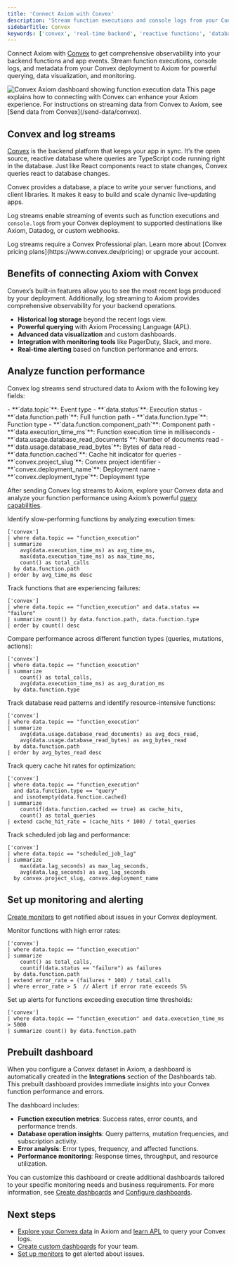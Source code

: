```yaml
---
title: 'Connect Axiom with Convex'
description: 'Stream function executions and console logs from your Convex deployment to Axiom for powerful querying, visualization, and monitoring.'
sidebarTitle: Convex
keywords: ['convex', 'real-time backend', 'reactive functions', 'database monitoring', 'subscription tracking']
---
```


Connect Axiom with [Convex](https://convex.dev) to get comprehensive observability into your backend functions and app events. Stream function executions, console logs, and metadata from your Convex deployment to Axiom for powerful querying, data visualization, and monitoring.

<Frame caption="Automatic Axiom dashboard generated for Convex log streams">
  <img src="/doc-assets/shots/convex-axiom-dashboard.png" alt="Convex Axiom dashboard showing function execution data" />
</Frame>

<Info>
This page explains how to connecting with Convex can enhance your Axiom experience. For instructions on streaming data from Convex to Axiom, see [Send data from Convex](/send-data/convex).
</Info>

## Convex and log streams

[Convex](https://convex.dev) is the backend platform that keeps your app in sync. It’s the open source, reactive database where queries are TypeScript code running right in the database. Just like React components react to state changes, Convex queries react to database changes.

Convex provides a database, a place to write your server functions, and client libraries. It makes it easy to build and scale dynamic live-updating apps.

Log streams enable streaming of events such as function executions and `console.log`s from your Convex deployment to supported destinations like Axiom, Datadog, or custom webhooks.

<Info>
Log streams require a Convex Professional plan. Learn more about [Convex pricing plans](https://www.convex.dev/pricing) or upgrade your account.
</Info>

## Benefits of connecting Axiom with Convex

Convex’s built-in features allow you to see the most recent logs produced by your deployment. Additionally, log streaming to Axiom provides comprehensive observability for your backend operations.

- **Historical log storage** beyond the recent logs view.
- **Powerful querying** with Axiom Processing Language (APL).
- **Advanced data visualization** and custom dashboards.
- **Integration with monitoring tools** like PagerDuty, Slack, and more.
- **Real-time alerting** based on function performance and errors.

## Analyze function performance

Convex log streams send structured data to Axiom with the following key fields:

<Accordion title="Log data structure">
- **`data.topic`**: Event type
- **`data.status`**: Execution status
- **`data.function.path`**: Full function path
- **`data.function.type`**: Function type
- **`data.function.component_path`**: Component path
- **`data.execution_time_ms`**: Function execution time in milliseconds
- **`data.usage.database_read_documents`**: Number of documents read
- **`data.usage.database_read_bytes`**: Bytes of data read
- **`data.function.cached`**: Cache hit indicator for queries
- **`convex.project_slug`**: Convex project identifier
- **`convex.deployment_name`**: Deployment name
- **`convex.deployment_type`**: Deployment type
</Accordion>

After sending Convex log streams to Axiom, explore your Convex data and analyze your function performance using Axiom’s powerful [query capabilities](/query-data/explore).

<AccordionGroup>
<Accordion title="Track function execution times">
Identify slow-performing functions by analyzing execution times:

```kusto
['convex']
| where data.topic == "function_execution"
| summarize 
    avg(data.execution_time_ms) as avg_time_ms,
    max(data.execution_time_ms) as max_time_ms,
    count() as total_calls
  by data.function.path
| order by avg_time_ms desc
```
</Accordion>
<Accordion title="Track function errors">
Track functions that are experiencing failures:

```kusto
['convex']
| where data.topic == "function_execution" and data.status == "failure"
| summarize count() by data.function.path, data.function.type
| order by count() desc
```
</Accordion>
<Accordion title="Analyze function types">
Compare performance across different function types (queries, mutations, actions):

```kusto
['convex']
| where data.topic == "function_execution"
| summarize 
    count() as total_calls,
    avg(data.execution_time_ms) as avg_duration_ms
  by data.function.type
```
</Accordion>
<Accordion title="Track database usage">
Track database read patterns and identify resource-intensive functions:

```kusto
['convex']
| where data.topic == "function_execution"
| summarize 
    avg(data.usage.database_read_documents) as avg_docs_read,
    avg(data.usage.database_read_bytes) as avg_bytes_read
  by data.function.path
| order by avg_bytes_read desc
```
</Accordion>
<Accordion title="Track cache performance">
Track query cache hit rates for optimization:

```kusto
['convex']
| where data.topic == "function_execution" 
  and data.function.type == "query"
  and isnotempty(data.function.cached)
| summarize 
    countif(data.function.cached == true) as cache_hits,
    count() as total_queries
| extend cache_hit_rate = (cache_hits * 100) / total_queries
```
</Accordion>
<Accordion title="Track scheduled job performance">
Track scheduled job lag and performance:

```kusto
['convex']
| where data.topic == "scheduled_job_lag"
| summarize 
    max(data.lag_seconds) as max_lag_seconds,
    avg(data.lag_seconds) as avg_lag_seconds
  by convex.project_slug, convex.deployment_name
```
</Accordion>
</AccordionGroup>

## Set up monitoring and alerting

[Create monitors](/monitor-data/monitors) to get notified about issues in your Convex deployment.

<AccordionGroup>
<Accordion title="Function failure rate alerts">
Monitor functions with high error rates:

```kusto
['convex']
| where data.topic == "function_execution"
| summarize 
    count() as total_calls,
    countif(data.status == "failure") as failures
  by data.function.path
| extend error_rate = (failures * 100) / total_calls
| where error_rate > 5  // Alert if error rate exceeds 5%
```
</Accordion>
<Accordion title="Slow function alerts">

Set up alerts for functions exceeding execution time thresholds:

```kusto
['convex']
| where data.topic == "function_execution" and data.execution_time_ms > 5000
| summarize count() by data.function.path
```
</Accordion>
</AccordionGroup>

## Prebuilt dashboard

When you configure a Convex dataset in Axiom, a dashboard is automatically created in the **Integrations** section of the Dashboards tab. This prebuilt dashboard provides immediate insights into your Convex function performance and errors.

The dashboard includes:

- **Function execution metrics**: Success rates, error counts, and performance trends.
- **Database operation insights**: Query patterns, mutation frequencies, and subscription activity.
- **Error analysis**: Error types, frequency, and affected functions.
- **Performance monitoring**: Response times, throughput, and resource utilization.

You can customize this dashboard or create additional dashboards tailored to your specific monitoring needs and business requirements. For more information, see [Create dashboards](/dashboards/create) and [Configure dashboards](/dashboards/configure).

## Next steps

- [Explore your Convex data](/query-data/explore) in Axiom and [learn APL](/apl/introduction) to query your Convex logs.
- [Create custom dashboards](/dashboards/create) for your team.
- [Set up monitors](/monitor-data/monitors) to get alerted about issues.
